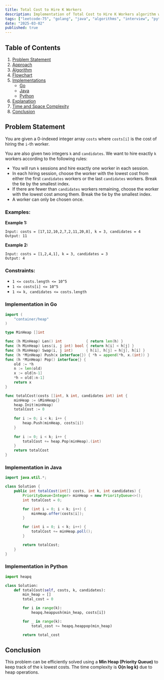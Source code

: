 ```yaml
---
title: Total Cost to Hire K Workers
description: Implementation of Total Cost to Hire K Workers algorithm with Go and Java implementations.
tags: ["leetcode-75", "golang", "java", "algorithms", "interview", "python", "leetcode"]
date: "2025-03-02"
published: true
---
```


## Table of Contents

1. [Problem Statement](#problem-statement)
2. [Approach](#approach)
3. [Algorithm](#algorithm)
4. [Flowchart](#flowchart)
5. [Implementations](#implementations)
   - [Go](#implementation-in-go)
   - [Java](#implementation-in-java)
   - [Python](#implementation-in-python)
6. [Explanation](#explanation)
7. [Time and Space Complexity](#time-and-space-complexity)
8. [Conclusion](#conclusion)

## Problem Statement


You are given a 0-indexed integer array `costs` where `costs[i]` is the cost of hiring the `i`-th worker.

You are also given two integers `k` and `candidates`. We want to hire exactly `k` workers according to the following rules:

- You will run `k` sessions and hire exactly one worker in each session.
- In each hiring session, choose the worker with the lowest cost from either the first `candidates` workers or the last `candidates` workers. Break the tie by the smallest index.
- If there are fewer than `candidates` workers remaining, choose the worker with the lowest cost among them. Break the tie by the smallest index.
- A worker can only be chosen once.

### Examples:

**Example 1:**

```
Input: costs = [17,12,10,2,7,2,11,20,8], k = 3, candidates = 4
Output: 11
```

**Example 2:**

```
Input: costs = [1,2,4,1], k = 3, candidates = 3
Output: 4
```

### Constraints:

- `1 <= costs.length <= 10^5`
- `1 <= costs[i] <= 10^5`
- `1 <= k, candidates <= costs.length`

### Implementation in Go

```go
import (
    "container/heap"
)

type MinHeap []int

func (h MinHeap) Len() int           { return len(h) }
func (h MinHeap) Less(i, j int) bool { return h[i] < h[j] }
func (h MinHeap) Swap(i, j int)      { h[i], h[j] = h[j], h[i] }
func (h *MinHeap) Push(x interface{}) { *h = append(*h, x.(int)) }
func (h *MinHeap) Pop() interface{} {
    old := *h
    n := len(old)
    x := old[n-1]
    *h = old[:n-1]
    return x
}

func totalCost(costs []int, k int, candidates int) int {
    minHeap := &MinHeap{}
    heap.Init(minHeap)
    totalCost := 0
    
    for i := 0; i < k; i++ {
        heap.Push(minHeap, costs[i])
    }
    
    for i := 0; i < k; i++ {
        totalCost += heap.Pop(minHeap).(int)
    }
    return totalCost
}
```

### Implementation in Java

```java
import java.util.*;

class Solution {
    public int totalCost(int[] costs, int k, int candidates) {
        PriorityQueue<Integer> minHeap = new PriorityQueue<>();
        int totalCost = 0;

        for (int i = 0; i < k; i++) {
            minHeap.offer(costs[i]);
        }

        for (int i = 0; i < k; i++) {
            totalCost += minHeap.poll();
        }

        return totalCost;
    }
}
```
### Implementation in Python

```python
import heapq

class Solution:
    def totalCost(self, costs, k, candidates):
        min_heap = []
        total_cost = 0

        for i in range(k):
            heapq.heappush(min_heap, costs[i])

        for _ in range(k):
            total_cost += heapq.heappop(min_heap)

        return total_cost

```


## Conclusion

This problem can be efficiently solved using a **Min Heap (Priority Queue)** to keep track of the `k` lowest costs. The time complexity is **O(n log k)** due to heap operations.

